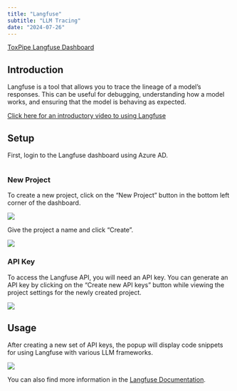 ```yaml
---
title: "Langfuse"
subtitle: "LLM Tracing"
date: "2024-07-26"
---
```


[ToxPipe Langfuse Dashboard](https://langfuse.toxpipe.niehs.nih.gov)

## Introduction

Langfuse is a tool that allows you to trace the lineage of a model's responses. This can be useful for debugging, understanding how a model works, and ensuring that the model is behaving as expected.

[Click here for an introductory video to using Langfuse](https://langfuse.com/guides/videos/introducing-langfuse-2.0)

## Setup

First, login to the Langfuse dashboard using Azure AD.

![]()

### New Project

To create a new project, click on the "New Project" button in the bottom left corner of the dashboard.

![](/media/langfuse/new-project.png)

Give the project a name and click "Create".

![](/media/langfuse/new-project-name.png)

### API Key

To access the Langfuse API, you will need an API key. You can generate an API key by clicking on the "Create new API keys" button while viewing the project settings for the newly created project.

![](/media/langfuse/create-new-api-keys.png)

## Usage

After creating a new set of API keys, the popup will display code snippets for using Langfuse with various LLM frameworks.

![](/media/langfuse/api-keys-popup.png)

You can also find more information in the [Langfuse Documentation](https://langfuse.com/docshttps://langfuse.toxpipe.niehs.nih.gov/docs).